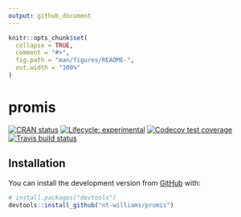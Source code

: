 ```yaml
---
output: github_document
---
```


<!-- README.md is generated from README.Rmd. Please edit that file -->

```r
knitr::opts_chunk$set(
  collapse = TRUE,
  comment = "#>",
  fig.path = "man/figures/README-",
  out.width = "100%"
)
```

# promis

<!-- badges: start -->
[![CRAN status](https://www.r-pkg.org/badges/version/promis)](https://CRAN.R-project.org/package=promis)
[![Lifecycle: experimental](https://img.shields.io/badge/lifecycle-experimental-orange.svg)](https://www.tidyverse.org/lifecycle/#experimental)
[![Codecov test coverage](https://codecov.io/gh/nt-williams/promis/branch/master/graph/badge.svg)](https://codecov.io/gh/nt-williams/promis?branch=master)
[![Travis build status](https://travis-ci.com/nt-williams/promis.svg?branch=master)](https://travis-ci.com/nt-williams/promis)
<!-- badges: end -->

## Installation

You can install the development version from [GitHub](https://github.com/) with:

``` r
# install.packages("devtools")
devtools::install_github("nt-williams/promis")
```

